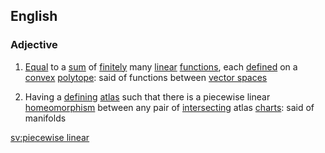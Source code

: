 ==English==
{{wikipedia}}
===Adjective===
{{en-adj|-}}
#{{mathematics}} [[equal|Equal]] to a [[sum]] of [[finite]]ly many [[linear]] [[function]]s, each [[defined]] on a [[convex]] [[polytope]]: said of functions between [[vector space]]s
#{{topology}} Having a [[defining]] [[atlas]] such that there is a piecewise linear [[homeomorphism]] between any pair of [[intersect]]ing atlas [[chart]]s: said of manifolds

[[sv:piecewise linear]]